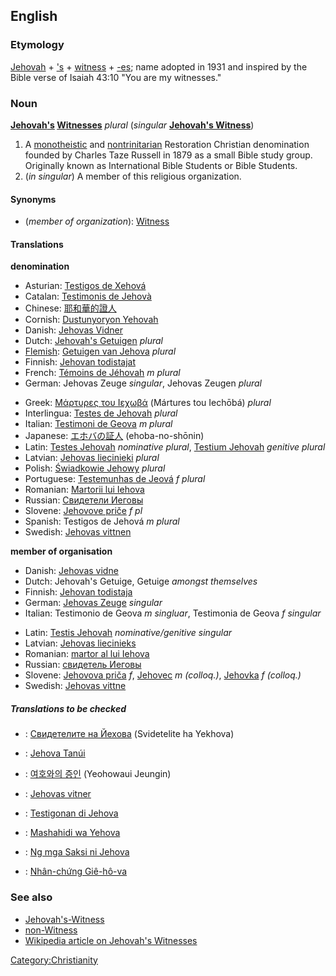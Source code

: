 ==English==

===Etymology===
[[Jehovah]] + [['s]] + [[witness]] + [[-es]]; name adopted in 1931 and inspired by the Bible verse of Isaiah 43:10 "You are my witnesses."

===Noun===
'''[[Jehovah]][['s]] [[Witness]]es''' ''plural'' (''singular'' '''[[Jehovah's Witness]]''')

# A [[monotheistic]] and [[nontrinitarian]] Restoration Christian denomination founded by Charles Taze Russell in 1879 as a small Bible study group. Originally known as International Bible Students or Bible Students.
# (''in singular'') A member of this religious organization.

====Synonyms====
*(''member of organization''): [[Witness]]

====Translations====

'''denomination'''
{{top}}
*Asturian: [[Testigos de Xehová]]
*Catalan: [[Testimonis de Jehovà]]
*Chinese: [[耶和華的證人]]
*Cornish: [[Dustunyoryon Yehovah]]
*Danish: [[Jehovas Vidner]] {{n}} {{p}}
*Dutch: [[Jehovah's Getuigen]] ''plural''
*[[Flemish]]: [[Getuigen van Jehova]] ''plural''
*Finnish: [[Jehovan todistajat]]
*French: [[Témoins de Jéhovah]] ''m plural''
*German: Jehovas Zeuge ''singular'', Jehovas Zeugen ''plural''
{{mid}}
*Greek: [[Μάρτυρες του Ιεχωβά]] (Mártures tou Iechōbá) ''plural''
*Interlingua: [[Testes de Jehovah]] ''plural''
*Italian: [[Testimoni de Geova]] ''m plural''
*Japanese: [[エホバの証人]] (ehoba-no-shōnin)
*Latin: [[Testes Jehovah]] ''nominative plural'', [[Testium Jehovah]] ''genitive plural''
*Latvian: [[Jehovas liecinieki]] ''plural''
*Polish: [[Świadkowie Jehowy]] ''plural''
*Portuguese: [[Testemunhas de Jeová]] ''f plural''
*Romanian: [[Martorii lui Iehova]]
*Russian: [[Свидетели Иеговы]] {{m}} {{p}}
*Slovene: [[Jehovove priče]] ''f pl''
*Spanish: Testigos de Jehová ''m plural''
*Swedish: [[Jehovas vittnen]]
{{bottom}}

'''member of organisation'''
{{top}}
*Danish: [[Jehovas vidne]] {{n}}
*Dutch: Jehovah's Getuige, Getuige ''amongst themselves'' 
*Finnish: [[Jehovan todistaja]]
*German: [[Jehovas Zeuge]] ''singular''
*Italian: Testimonio de Geova ''m singluar'', Testimonia de Geova ''f singular''
{{mid}}
*Latin: [[Testis Jehovah]] ''nominative/genitive singular''
*Latvian: [[Jehovas liecinieks]]
*Romanian: [[martor al lui Iehova]]
*Russian: [[свидетель Иеговы]] {{m}}
*Slovene: [[Jehovova priča]] ''f'', [[Jehovec]] ''m (colloq.)'', [[Jehovka]] ''f (colloq.)'' 
*Swedish: [[Jehovas vittne]]
{{bottom}}

=====Translations to be checked=====
{{checktrans}}
*{{ttbc|Bulgarian}}: [[Свидетелите на Йехова]] (Svidetelite ha Yekhova)
*{{ttbc|Hungarian}}: [[Jehova Tanúi]]
*{{ttbc|Korean}}: [[여호와의 증인]] (Yeohowaui Jeungin)
*{{ttbc|Norwegian}}: [[Jehovas vitner]]
*{{ttbc|Papiamento}}: [[Testigonan di Jehova]]
*{{ttbc|Swahili}}: [[Mashahidi wa Yehova]]
*{{ttbc|Tagalog}}: [[Ng mga Saksi ni Jehova]]
*{{ttbc|Vietnamese}}: [[Nhân-chứng Giê-hô-va]]

===See also===
*[[Jehovah's-Witness]]
*[[non-Witness]]
*[[w:Jehovah's_Witnesses|Wikipedia article on Jehovah's Witnesses]]

[[Category:Christianity]]